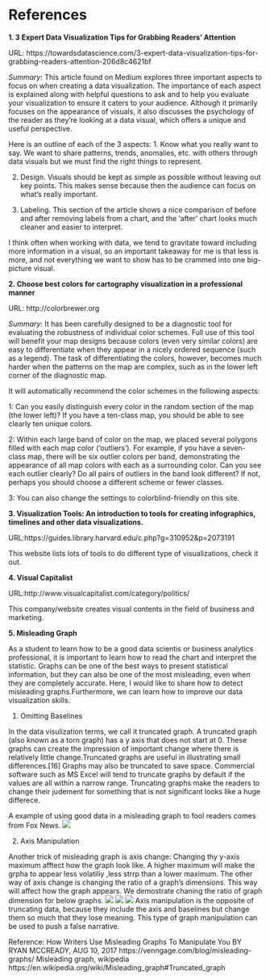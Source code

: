 # References {-}

**1. 3 Expert Data Visualization Tips for Grabbing Readers' Attention** 

URL: https://towardsdatascience.com/3-expert-data-visualization-tips-for-grabbing-readers-attention-206d8c4621bf

*Summary*: This article found on Medium explores three important aspects to focus on when creating a data visualization.  The importance of each aspect is explained along with helpful questions to ask and to help you evaluate your visualization to ensure it caters to your audience.  Although it primarily focuses on the appearance of visuals, it also discusses the psychology of the reader as they're looking at a data visual, which offers a unique and useful perspective.

Here is an outline of each of the 3 aspects:
1. Know what you really want to say.  We want to share patterns, trends, anomalies, etc. with others through data visuals but we must find the right things to represent.

2. Design.  Visuals should be kept as simple as possible without leaving out key points.  This makes sense because then the audience can focus on what's really important.

3. Labeling.  This section of the article shows a nice comparison of before and after removing labels from a chart, and the 'after' chart looks much cleaner and easier to interpret.

I think often when working with data, we tend to gravitate toward including more information in a visual, so an important takeaway for me is that less is more, and not everything we want to show has to be crammed into one big-picture visual.

**2. Choose best colors for cartography visualization in a professional manner**

URL: http://colorbrewer.org

*Summary*: It has been carefully designed to be a diagnostic tool for evaluating the robustness of individual color schemes. Full use of this tool will benefit your map designs because colors (even very similar colors) are easy to differentiate when they appear in a nicely ordered sequence (such as a legend). The task of differentiating the colors, however, becomes much harder when the patterns on the map are complex, such as in the lower left corner of the diagnostic map.

It will automatically recommend the color schemes in the following aspects:

1: Can you easily distinguish every color in the random section of the map (the lower left)? If you have a ten-class map, you should be able to see clearly ten unique colors.

2: Within each large band of color on the map, we placed several polygons filled with each map color (‘outliers’). For example, if you have a seven-class map, there will be six outlier colors per band, demonstrating the appearance of all map colors with each as a surrounding color. Can you see each outlier clearly? Do all pairs of outliers in the band look different? If not, perhaps you should choose a different scheme or fewer classes.

3: You can also change the settings to colorblind-friendly on this site.

**3. Visualization Tools: An introduction to tools for creating infographics, timelines and other data visualizations.**

URL:https://guides.library.harvard.edu/c.php?g=310952&p=2073191

This website lists lots of tools to do different type of visualizations, check it out.


**4. Visual Capitalist**

URL:http://www.visualcapitalist.com/category/politics/

This company/website creates visual contents in the field of business and marketing.

**5. Misleading Graph**

As a student to learn how to be a good data scientis or business analytics professional, it is important to learn how to read the chart and interpret the statistic. Graphs can be one of the best ways to present statistical information, but they can also be one of the most misleading, even when they are completely accurate. Here, I would like to share how to detect misleading graphs.Furthermore, we can learn how to improve our data visualization skills.

1. Omitting Baselines

In the data visulization terms, we call it truncated graph. A truncated graph (also known as a torn graph) has a y axis that does not start at 0. These graphs can create the impression of important change where there is relatively little change.Truncated graphs are useful in illustrating small differences.[16] Graphs may also be truncated to save space. Commercial software such as MS Excel will tend to truncate graphs by default if the values are all within a narrow range. Truncating graphs make the readers to change their judement for something that is not significant looks like a huge differece. 

 A example of using good data in a misleading graph to fool readers comes from Fox News.
![](1.png)

2. Axis Manipulation

Another trick of misleading graph is axis change: Changing thy y-axis maximum afftect how the graph look like. A higher maximum will make the grpha to appear less volatiliy ,less strrp than a lower maximum. The other way of axis change is changing the ratio of a graph's dimensions. This way will affect how the graph appears. We demostrate chaning the ratio of graph dimension for below graphs.
![](Line_graph1.svg.png)
![](175px-Line_graph1-3.svg)
![](200px-Line_graph1-4.svg)
Axis manipulation is the opposite of truncating data, because they include the axis and baselines but change them so much that they lose meaning. This type of graph manipulation can be used to push a false narrative.


Reference:
How Writers Use Misleading Graphs To Manipulate You BY RYAN MCCREADY, AUG 10, 2017
https://venngage.com/blog/misleading-graphs/
Misleading graph, wikipedia
https://en.wikipedia.org/wiki/Misleading_graph#Truncated_graph
